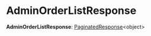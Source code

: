 
# AdminOrderListResponse

 **AdminOrderListResponse**: [PaginatedResponse](../types.HttpTypes.PaginatedResponse/page.mdx)&#60;object&#62;
